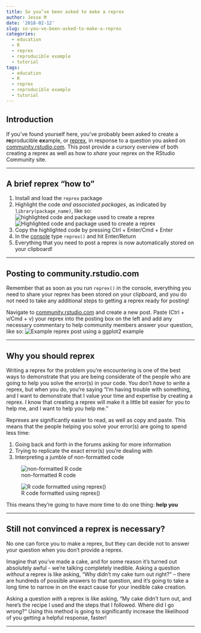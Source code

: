 ```yaml
---
title: So you’ve been asked to make a reprex
author: Jesse M
date: '2018-02-12'
slug: so-you-ve-been-asked-to-make-a-reprex
categories:
  - education
  - R
  - reprex
  - reproducible example
  - tutorial
tags:
  - education
  - R
  - reprex
  - reproducible example
  - tutorial
---
```

## Introduction
If you've found yourself here, you've probably been asked to create a **re**producible **ex**ample, or [reprex](https://www.tidyverse.org/help/), in response to a question you asked on  [community.rstudio.com](https://community.rstudio.com/). This post provide a cursory overview of both creating a reprex as well as how to _share_ your reprex on the RStudio Community site.  

***

## A brief reprex "how to"
1. Install and load the `reprex` package
2. Highlight the code *and associated packages*, as indicated by `library(package_name)`, like so:
<img src="../../img/highlighted_reprex_code.png" alt="highlighted code and package used to create a reprex" />
![Highlighted code and package used to create a reprex](/Users/jessemostipak/Documents/jessemaegan/static/img/highlighted_reprex_code.png)
3. Copy the highlighted code by pressing Ctrl + Enter/Cmd + Enter
4. In the [console](http://r4ds.had.co.nz/workflow-scripts.html) type `reprex()` and hit Enter/Return
5. Everything that you need to post a reprex is now automatically stored on your clipboard!   

***

## Posting to community.rstudio.com  
Remember that as soon as you run `reprex()` in the console, everything you need to share your reprex has been stored on your clipboard, and you do not need to take any additional steps to getting a reprex ready for posting!

Navigate to [community.rstudio.com](https://community.rstudio.com/) and create a new post. Paste (Ctrl + v/Cmd + v) your reprex into the posting box on the left and add any necessary commentary to help community members answer your question, like so:
![Example reprex post using a ggplot2 example](/Users/jessemostipak/Documents/jessemaegan/static/img/ggplot2_reprex_image.png)

***

## Why you should reprex
Writing a reprex for the problem you're encountering is one of the best ways to demonstrate that you are being considerate of the people who are going to help you solve the error(s) in your code. You don't *have* to write a reprex, but when you do, you're saying "I'm having trouble with something, and I want to demonstrate that I value your time and expertise by creating a reprex. I know that creating a reprex will make it a little bit easier for you to help me, and I want to help you help me."  

Reprexes are significantly easier to read, as well as copy and paste. This means that the people helping you solve your error(s) are going to spend less time:  

1. Going back and forth in the forums asking for more information
2. Trying to replicate the exact error(s) you're dealing with  
3. Interpreting a jumble of non-formatted code  

![non-formatted R code](/Users/jessemostipak/Documents/jessemaegan/static/img/non_reprex.png)

![R code formatted using reprex()](/Users/jessemostipak/Documents/jessemaegan/static/img/reprex.png)

This means they're going to have more time to do one thing:
**help you**

***

## Still not convinced a reprex is necessary?
No one can force you to make a reprex, but they can decide not to answer your question when you don't provide a reprex.  

Imagine that you've made a cake, and for some reason it's turned out absolutely awful - we're talking completely inedible. Asking a question *without* a reprex is like asking, "Why didn't my cake turn out right?" -- there are hundreds of possible answers to that question, and it's going to take a long time to narrow in on the exact cause for your inedible cake creation.  

Asking a question *with* a reprex is like asking, "My cake didn't turn out, and here's the recipe I used and the steps that I followed. Where did I go wrong?" Using this method is going to significantly increase the likelihood of you getting a helpful response, faster!

***